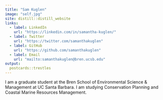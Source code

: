 ```yaml
---
title: "Sam Kuglen"
image: "self.jpg"
site: distill::distill_website
links:
  - label: LinkedIn
    url: "https://linkedin.com/in/samantha-kuglen/"
  - label: Twitter
    url: "https://twitter.com/samanthakuglen"
  - label: GitHub
    url: "https://github.com/samanthakuglen"
  - label: Email
    url: "mailto:samanthakuglen@bren.ucsb.edu"
output:
  postcards::trestles
---
```

 
I am a graduate student at the Bren School of Environmental Science & Management at UC Santa Barbara. I am studying Conservation Planning and Coastal Marine Resources Management.  
